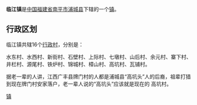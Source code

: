 {{中国乡级行政区
| 行政区全称 = 临江镇
| 景观照片文件名 =
| 景观照片描述 =
| 汉语拼音 =
| 通用拼音 =
| 注音符號 =
| 其它标音类型1 =
| 其它标音1 =
| 其它标音类型2 =
| 其它标音2 =
| 其它语言类型1 =
| 其它语言地名1 =
| 其它语言类型2 =
| 其它语言地名2 =
| 上级行政区 = [[福建省|福建省]][[南平市|南平市]][[浦城县|浦城县]]
| 行政区类别 = [[镇|镇]]
| 行政区划代码 =350722103
| 地理坐标 =
| 总面积 =
| 户籍人口 =
| 户籍人口年份 =
| 常住人口 =
| 常住人口年份 =
| 人口密度 =
| 行政区划 =
| 官方网站 =
| 政府驻地 =
| 邮政编码 =
| 毗邻行政区 =
| 位置图文件名 =
| 位置图描述 =
}}
'''临江镇'''是[[中华人民共和国|中国]][[福建省|福建省]][[南平市|南平市]][[浦城县|浦城县]]下辖的一个[[镇|镇]]。

== 行政区划 ==

临江镇共辖16个[[行政村|行政村]]，分别是：

水东村、水西村、新街村、石壁村、上际村、七墩村、山后村、余元村、寨下村、井栏村、源尾村、铁炉村、锦城村、樟山村、高坑村、瓦铺村。

据老一辈的人讲，江西广丰县牌门村的人都是浦城县“高坑头”人的后裔，祖辈打猎到现在牌门村安家落户，老一辈人说的“高坑头”应该就是现在的 高坑村。

{{浦城县行政区划}}
{{福建小作品}}
[[Category:浦城县乡镇|镇]]